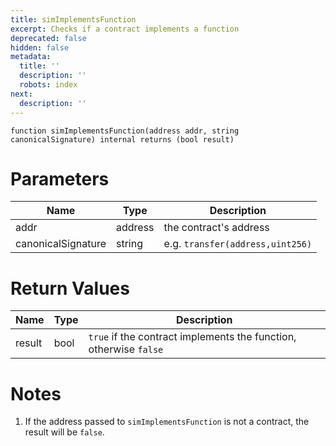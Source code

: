 ```yaml
---
title: simImplementsFunction
excerpt: Checks if a contract implements a function
deprecated: false
hidden: false
metadata:
  title: ''
  description: ''
  robots: index
next:
  description: ''
---
```

```solidity
function simImplementsFunction(address addr, string canonicalSignature) internal returns (bool result)
```

# Parameters

| Name               | Type    | Description                      |
| ------------------ | ------- | -------------------------------- |
| addr               | address | the contract's address           |
| canonicalSignature | string  | e.g. `transfer(address,uint256)` |

# Return Values

| Name   | Type | Description                                                       |
| ------ | ---- | ----------------------------------------------------------------- |
| result | bool | `true` if the contract implements the function, otherwise `false` |

# Notes

1. If the address passed to `simImplementsFunction` is not a contract, the result will be `false`.
